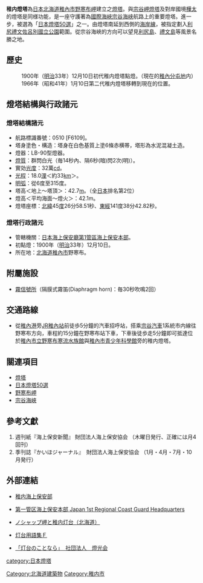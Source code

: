 {{Infobox_lighthouse
|lighthouse_name= 稚內燈塔
|image          = [[File:Wakkanai_lighrhouse.JPG|200px]]
|location       = [[北海道|北海道]][[稚内市|稚内市]]野寒布
|established    = 1900年
|type           = 有人駐守
|status         = 仍在營運
|dominion       = [[日本海上保安廳|日本海上保安廳]]
|p.s.           =  
}}
{{japanese|japanese=稚内灯台|kana=わっかないとうだい|romaji=Wakanai-toudai}}
'''稚内燈塔'''為[[日本|日本]][[北海道|北海道]][[稚內市|稚內市]][[野寒布岬|野寒布岬]]建立之[[燈塔|燈塔]]。與[[宗谷岬燈塔|宗谷岬燈塔]]及對岸國境[[庫頁島|樺太]]的燈塔是同様功能，是一座守護著為[[國際海峽|國際海峽]][[拉彼魯茲海峽|宗谷海峡]]航路上的重要燈塔。進一步，被選為「[[日本燈塔50選|日本燈塔50選]]」之一。由燈塔南延到西側的[[海岸線|海岸線]]，被指定劃入[[利尻禮文佐呂別國立公園|利尻禮文佐呂別國立公園]]範圍。從宗谷海峽的方向可以望見[[利尻島|利尻島]]、[[禮文島|禮文島]]等風景名勝之地。
 
== 歷史 ==
:1900年（[[明治|明治]]33年）12月10日初代稚内燈塔點燈。（現在的[[稚內分屯地|稚內分屯地]]内）
:1966年（昭和41年）1月10日第二代稚内燈塔移轉到現在的位置。

==燈塔結構與行政諸元==
===燈塔結構諸元===
* 航路標識番號：0510 [F6109]。
* 塔身塗色・構造：塔身在白色基質上塗6條赤横帯，塔形為水泥混凝土造。
* 燈器：LB-90型燈器。
* [[燈質|燈質]]：群閃白光（毎14秒內、隔6秒(暗)閃2次(明)）。
* 實効[[光度|光度]]：32萬[[坎德拉|cd]]。
* [[光程|光程]]：18.0[[浬|浬]]＜約33[[km|km]]＞。
* [[明弧|明弧]]：從6度至315度。
* 塔高＜地上～塔頂＞：42.7[[m|m]]。（全[[日本|日本]]排名第2位）
* 燈高＜平均海面～燈火＞：42.1m。
*燈塔座標：[[緯度|北緯]]45[[度|度]]26分58.51秒、[[經度|東經]]141度38分42.82秒。

===燈塔行政諸元===
* 管轄機關：[[日本海上保安廳|日本海上保安廳]][[第1管區海上保安本部|第1管區海上保安本部]]。
* 初點燈：1900年（[[明治|明治]]33年）12月10日。
* 所在地：[[北海道|北海道]][[稚內市|稚內市]]野寒布。

== 附屬施設 ==
* [[霧信號所|霧信號所]]（隔膜式霧笛(Diaphragm horn)：毎30秒吹鳴2回）

== 交通路線 ==
*從[[稚內港|稚內港]]旁[[稚內站|JR稚內站]]前徒歩5分鐘的汽車招呼站，搭乘[[宗谷汽車|宗谷汽車]]1系統市内線往野寒布方向，車程約15分鐘在野寒布站下車，下車後徒歩走5分鐘即可抵達位於[[稚內市立野寒布寒流水族館|稚內市立野寒布寒流水族館]]與[[稚內市青少年科學館|稚內市青少年科學館]]旁的稚内燈塔。

== 關連項目 ==
*[[燈塔|燈塔]]
*[[日本燈塔50選|日本燈塔50選]]
*[[野寒布岬|野寒布岬]]
*[[拉彼魯茲海峽|宗谷海峽]]

== 參考文獻 ==
<div class="references-small">
#週刊紙『海上保安新聞』 財団法人海上保安協会 （木曜日発行、正確には月4回刊）
#季刊誌『かいほジャーナル』　財団法人海上保安協会 （1月・4月・7月・10月発行）
</div>

== 外部連結 ==
*{{ja}}[http://www.kaiho.mlit.go.jp/01kanku/wakkanai/ 稚内海上保安部] {{Wayback|url=http://www.kaiho.mlit.go.jp/01kanku/wakkanai/ |date=20080402091407 }}
*{{ja}}[http://www.kaiho.mlit.go.jp/01kanku/ 第一管区海上保安本部 Japan 1st Regional Coast Guard Headquarters] {{Wayback|url=http://www.kaiho.mlit.go.jp/01kanku/ |date=20071218170625 }}
*{{ja}}[https://web.archive.org/web/20080725114518/http://gauss0jp.hp.infoseek.co.jp/wakkanai.htm ノシャップ岬と稚内灯台（北海道）]
*{{ja}}[http://gauss0jp.hp.infoseek.co.jp/ftyougo0.htm 灯台用語集Ｆ] {{Wayback|url=http://gauss0jp.hp.infoseek.co.jp/ftyougo0.htm |date=20080930172250 }}
*{{ja}}[http://www.tokokai.org/ 「灯台のことなら」　社団法人　燈光会] {{Wayback|url=http://www.tokokai.org/ |date=20080921064100 }}

{{日本燈塔50選}}

[[category:日本燈塔|category:日本燈塔]]
[[Category:北海道建築物|Category:北海道建築物]]
[[Category:稚内市|Category:稚内市]]
